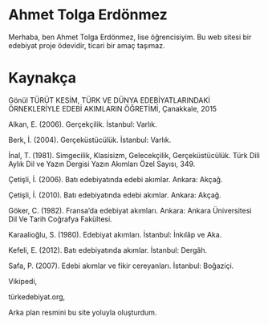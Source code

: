 
# Ahmet Tolga Erdönmez

Merhaba, ben Ahmet Tolga Erdönmez, lise öğrencisiyim. Bu web sitesi bir edebiyat proje ödevidir, ticari bir amaç taşımaz.

# Kaynakça

Gönül TÜRÜT KESİM, TÜRK VE DÜNYA EDEBİYATLARINDAKİ ÖRNEKLERİYLE EDEBİ AKIMLARIN ÖĞRETİMİ, Çanakkale, 2015

Alkan, E. (2006). Gerçekçilik. İstanbul: Varlık.

Berk, İ. (2004). Gerçeküstücülük. İstanbul: Varlık.

İnal, T. (1981). Simgecilik, Klasisizm, Gelecekçilik, Gerçeküstücülük. Türk Dili Aylık Dil ve Yazın Dergisi Yazın Akımları Özel Sayısı, 349.

Çetişli, İ. (2006). Batı edebiyatında edebi akımlar. Ankara: Akçağ.

Çetişli, İ. (2010). Batı edebiyatında edebi akımlar. Ankara: Akçağ.

Göker, C. (1982). Fransa’da edebiyat akımları. Ankara: Ankara Üniversitesi Dil Ve Tarih Coğrafya Fakültesi.

Karaalioğlu, S. (1980). Edebiyat akımları. İstanbul: İnkılâp ve Aka.

Kefeli, E. (2012). Batı edebiyatında akımlar. İstanbul: Dergâh.

Safa, P. (2007). Edebi akımlar ve fikir cereyanları. İstanbul: Boğaziçi.

Vikipedi, <TargetBlank href="https://tr.wikipedia.org/"/>

türkedebiyat.org, <TargetBlank href="https://www.turkedebiyati.org/Dersnotlari/edebi_akimlar.html"/>

Arka plan resmini bu site yoluyla oluşturdum. <TargetBlank text="SVGBackgrounds.com" href="https://www.svgbackgrounds.com/"/>
